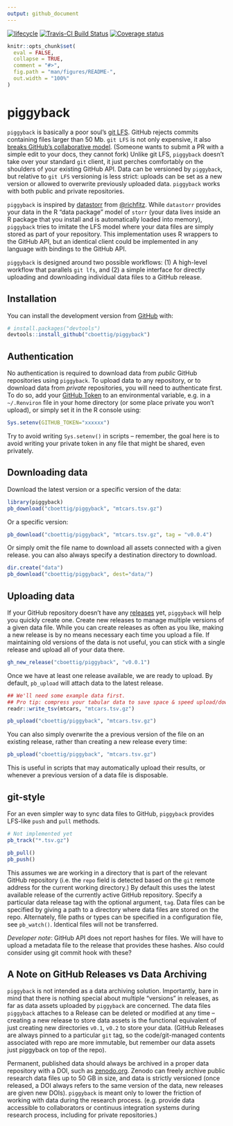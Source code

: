 ```yaml
---
output: github_document
---
```


<!-- README.md is generated from README.Rmd. Please edit that file -->

[![lifecycle](https://img.shields.io/badge/lifecycle-experimental-orange.svg)](https://www.tidyverse.org/lifecycle/#experimental)
[![Travis-CI Build Status](https://travis-ci.org/cboettig/piggyback.svg?branch=master)](https://travis-ci.org/cboettig/piggyback)
[![Coverage status](https://codecov.io/gh/cboettig/piggyback/branch/master/graph/badge.svg)](https://codecov.io/github/cboettig/piggyback?branch=master)


```r
knitr::opts_chunk$set(
  eval = FALSE,
  collapse = TRUE,
  comment = "#>",
  fig.path = "man/figures/README-",
  out.width = "100%"
)
```

# piggyback

`piggyback` is basically a poor soul's [git LFS](https://git-lfs.github.com/).  GitHub rejects commits containing files larger than 50 Mb.  `git LFS` is not only expensive, it also [breaks GitHub's collaborative model](https://medium.com/@megastep/github-s-large-file-storage-is-no-panacea-for-open-source-quite-the-opposite-12c0e16a9a91). (Someone wants to submit a PR with a simple edit to your docs, they cannot fork)
Unlike git LFS, `piggyback` doesn't take over your standard `git` client, it just perches comfortably on the shoulders of your existing GitHub API.  Data can be versioned by `piggyback`, but relative to `git LFS` versioning is less strict: uploads can be set as a new version or allowed to overwrite previously uploaded data.  `piggyback` works with both public and private repositories.  

`piggyback` is inspired by [datastorr](https://github.com/ropenscilabs/datastorr) from [\@richfitz](http://github.com/richfitz). While `datastorr` provides your data in the R "data package" model of `storr` (your data lives inside an R package that you install and is automatically loaded into memory), `piggyback` tries to imitate the LFS model where your data files are simply stored as part of your repository.  This implementation uses R wrappers to the GitHub API, but an identical client could be implemented in any language with bindings to the GitHub API. 

`piggyback` is designed around two possible workflows: (1) A high-level workflow that parallels `git lfs`, and (2) a simple interface for directly uploading and downloading individual data files to a GitHub release.

## Installation

You can install the development version from [GitHub](https://github.com/) with:

``` r
# install.packages("devtools")
devtools::install_github("cboettig/piggyback")
```

## Authentication

No authentication is required to download data from *public* GitHub repositories using `piggyback`. To upload data to any repository, or to download data from *private* repositories, you will need to authenticate first.  To do so, add your [GitHub Token]() to an environmental variable, e.g. in a `~/.Renviron` file in your home directory (or some place private you won't upload), or simply set
it in the R console using:

```r
Sys.setenv(GITHUB_TOKEN="xxxxxx")
```

Try to avoid writing `Sys.setenv()` in scripts -- remember, the goal here is to avoid writing your private token in any file that might be shared, even privately.  

## Downloading data

Download the latest version or a specific version of the data:

```r
library(piggyback)
pb_download("cboettig/piggyback", "mtcars.tsv.gz")
```

Or a specific version:

```r
pb_download("cboettig/piggyback", "mtcars.tsv.gz", tag = "v0.0.4")
```

Or simply omit the file name to download all assets connected with a given release.  you can also always specify a destination directory to download. 

```r
dir.create("data")
pb_download("cboettig/piggyback", dest="data/")
```  


## Uploading data

If your GitHub repository doesn't have any [releases](https://help.github.com/articles/creating-releases/) yet, `piggyback` will help you quickly create one.  Create new releases to manage multiple versions of a given data file. While you can create releases as often as you like, making a new release is by no means necessary each time you upload a file.  If maintaining old versions of the data is not useful, you can stick with a single release and upload all of your data there.  

```r
gh_new_release("cboettig/piggyback", "v0.0.1")
```

Once we have at least one release available, we are ready to upload.  By default, `pb_upload` will attach data to the latest release.  

```r
## We'll need some example data first.
## Pro tip: compress your tabular data to save space & speed upload/downloads
readr::write_tsv(mtcars, "mtcars.tsv.gz")

pb_upload("cboettig/piggyback", "mtcars.tsv.gz")
```

You can also simply overwrite the a previous version of the file on an existing release, rather than creating a new release every time:

```r
pb_upload("cboettig/piggyback", "mtcars.tsv.gz")
```

This is useful in scripts that may automatically upload their results, or whenever a previous version of a data file is disposable.  


## git-style

For an even simpler way to sync data files to GitHub, `piggyback` provides LFS-like `push` and `pull` methods.  

```r
# Not implemented yet
pb_track("*.tsv.gz")

pb_pull()
pb_push()
```

This assumes we are working in a directory that is part of the relevant GitHub repository (i.e. the `repo` field is detected based on the `git` remote address for the current working directory.)  By default this uses the latest available release of the currently active GitHub repository. Specify a particular data release tag with the optional argument, `tag`. Data files can be specified by giving a path to a directory where data files are stored on the repo.  Alternately, file paths or types can be specified in a configuration file, see `pb_watch()`.  Identical files will not be transferred. 

*Developer note*: GitHub API does not report hashes for files.  We will have to upload a metadata file to the release that provides these hashes.  Also could consider using git commit hook with these?


## A Note on GitHub Releases vs Data Archiving

`piggyback` is not intended as a data archiving solution.  Importantly, bare in mind that there is nothing special about multiple "versions" in releases, as far as data assets uploaded by `piggyback` are concerned.  The data files `piggyback` attaches to a Release can be deleted or modified at any time -- creating a new release to store data assets is the functional equivalent of just creating new directories `v0.1`, `v0.2` to store your data.  (GitHub Releases are always pinned to a particular `git` tag, so the code/git-managed contents associated with repo are more immutable, but remember our data assets just piggyback on top of the repo).  

Permanent, published data should always be archived in a proper data repository with a DOI, such as [zenodo.org](https://zenodo.org). Zenodo can freely archive public research data files up to 50 GB in size, and data is strictly versioned (once released, a DOI always refers to the same version of the data, new releases are given new DOIs). `piggyback` is meant only to lower the friction of working with data during the research process.  (e.g. provide data accessible to collaborators or continuus integration systems during research process, including for private repositories.)

